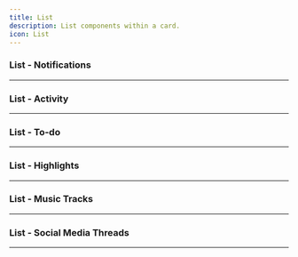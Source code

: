 ```yaml
---
title: List
description: List components within a card.
icon: List
---
```


### List - Notifications


<Preview link="list/list-01">
    <List01 />
</Preview>

---

### List - Activity


<Preview link="list/list-02">
    <List02 />
</Preview>

---

### List - To-do


<Preview link="list/list-03">
    <List03 />
</Preview>

---

### List - Highlights


<Preview link="list/list-04">
    <List04 />
</Preview>

---

### List - Music Tracks


<Preview link="list/list-05">
    <List05 />
</Preview>

---

### List - Social Media Threads


<Preview link="list/list-06">
    <List06 />
</Preview>

---
